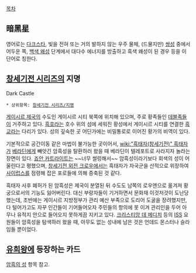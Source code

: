 [[목차]]
== 暗黑星 ==
영어로는 [[다크스타]], 빛을 전혀 또는 거의 발하지 않는 우주 물체, (드물지만) [[쌍성]] 중에서 어두운 쪽, [[백색 왜성]] 단계에서 대다수 에너지를 방출하고 흑색 왜성이 된 경우 등을 이 단어로 칭한다.

== [[창세기전 시리즈]]의 지명 ==
Dark Castle
 * 상위항목: [[창세기전 시리즈/지명]]

[[게이시르 제국]]의 수도인 게이시르 시티 북쪽에 위치해 있으며, 주로 황족들인 [[데블족]]들이 거주하고 있다. [[흑호]]라는 호수 위의 섬에 세워진 황성에서 게이시르 시티를 연결한 [[흑교]]라는 다리가 있다. 성의 깊숙한 곳 어딘가에는 비밀통로로 이어진 황가의 비역이 있다.

기본적으로 공간이동 같은 마법이 불가능한 곳이어서, [[wiki:"흑태자(창세기전)" 흑태자]]가 [[베라딘]]에게 빼앗긴 암흑성을 탈환하러 왔을 때 베라딘이 텔레포트로 사라지자 놀라는 장면이 있다. [[죠안 카트라이트]]는 ~~너무 썰렁해서~~ 암흑성이라기보다 회색의 성이 어울린다고 평했으며, [[창세기전 외전 크로우]]에서는 흑태자가 자국군을 산적으로 위장하여 [[사이럽스]]를 점령해 잡은 포로들에 의해 증축된 것 같다.

흑태자 사후 폐허가 된 암흑성은 제국이 분열된 뒤 수도도 남쪽의 로우엔으로 옮겨져 황궁으로서의 기능도 잃어버린다. 대신 부랑자들이 기거하면서 문화재 이것저것이 도난당했는데, 초반에는 게이시르 지방정부가 관리 예산 부족으로 도리어 도굴을 장려했지만, 다 털어가고도 자꾸 인간들이 기어들어오자 주민들의 항의에 못 이겨 관리인을 두어 아무나 유적지 안으로 들어오지 못하게끔 지키고 있다. [[크리스티앙 데 메디치]] 등의 [[ISS]] 요원들이 암흑성을 탐색하러 왔을 때, 아무도 없는 성내에 남은 것은 언데드 몬스터나 슬라임들 뿐이었다.

== [[유희왕]]에 등장하는 카드 ==
[[암흑의 성]] 항목 참고.
